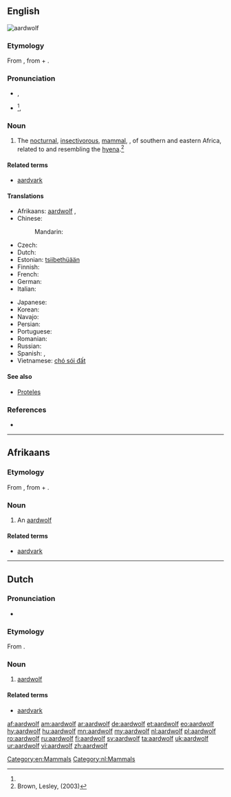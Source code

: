 ==English==
[[Image:Aardwolf.png|thumb|aardwolf]]
{{wikipedia}}

===Etymology===
From {{etyl|af}} {{term|aarde||earth|lang=af}}, from {{etyl|dum}} {{term|aerde|lang=dum}} + {{etyl|af}} {{term|wolf||wolf|lang=af}}.
{{wikisource1911Enc|Aard-wolf}}

===Pronunciation===
{{wikisource1911Enc|Aard-vark}}
* {{a|RP}} {{IPA|/ˈɑːɹdˌwʊlf/|/ˈɑːdˌwʊlf/}}, {{X-SAMPA|/":A(r\)d%wUlf/}}
* {{a|GenAm}} {{IPA|/ˈɑɹd.ˌwʊlf/|/ˈɑd.ˌwʊlf/}}<ref name=SOED/>, {{X-SAMPA|/"Ar\d%wUlf/}}

===Noun===
{{en-noun|aardwolves}}

# The [[nocturnal]], [[insectivorous]], [[mammal]], {{taxlink|Proteles|genus}} {{taxlink|cristatus|epithet}}, of southern and eastern Africa, related to and resembling the [[hyena]].{{defdate|Mid 19<sup>th</sup> century.}}<ref name=SOED>Brown, Lesley, (2003)</ref>

====Related terms====
* [[aardvark]]

====Translations====
{{trans-top|the mammal species Proteles cristatus}}
* Afrikaans: [[#Afrikaans|aardwolf]] {{m}}, {{t+|af|erdwolf}}
* Chinese:
*: Mandarin: {{t|zh|土狼|tr=tǔláng|sc=Hani}}
* Czech: {{t-|cs|hyena cibetková|f}}
* Dutch: {{t+|nl|aardwolf|m}}
* Estonian: [[tsiibethüään]]
* Finnish: {{t+|fi|maasusi}}
* French: {{t-|fr|protèle|m}}
* German: {{t+|de|Erdwolf|m}}
* Italian: {{t-|it|protele}}
{{trans-mid}}
* Japanese: {{t-|ja|アードウルフ|tr=ādo-urufu|sc=Jpan}}
* Korean: {{t-|ko|땅늑대|tr=ttangneukdae|sc=Kore}}
* Navajo: {{tø|nv|chʼosh yighání}}
* Persian: {{t+|fa|کفتار|tr=kaftâr|xs=Persian}}
* Portuguese: {{t-|pt|lobo-da-terra|m}}
* Romanian: {{t-|ro|lupul de pământ|m}}
* Russian: {{t-|ru|земляной волк|m|tr=zemljanój volk|sc=Cyrl}}
* Spanish: {{t-|es|lobo de tierra|m}}, {{t-|es|proteles|m}}
* Vietnamese: [[chó sói đất]]
{{trans-bottom}}

====See also====
* [[Proteles]]

===References===
<references/>
* {{reference-book | last =| first = | authorlink =  | coauthors =  | editor =Brown, Lesley  | others =  | title = The Shorter Oxford English Dictionary | origdate =  | origyear = 1933| origmonth =  | url =  | format =  | accessdate =  | accessyear =  | accessmonth =  | edition = 5th | date =  | year =2003| month =  | publisher =Oxford University Press  | location =Oxford, UK | language =  | id =  | doi = | isbn =978-0-19-860575-7 | lccn = | ol = | pages =1| chapter =  | chapterurl =  | quote =}}

[[Category:en:Mammals]]

----

==Afrikaans==

===Etymology===
From {{etyl|nl|af}}, from {{term|aarde||earth, soil|lang=af}} + {{term|wolf}}.

===Noun===
{{af-noun|aardwolwe}}

# An [[#English|aardwolf]]

====Related terms====
* [[aardvark]]

----

==Dutch==

===Pronunciation===
* {{audio|Nl-aardwolf.ogg|audio}}

===Etymology===
From {{compound|aarde|t1=earth, soil|wolf|lang=nl}}.

===Noun===
{{nl-noun|m|aardwolven|aardwolfje}}

# [[#English|aardwolf]]

====Related terms====
* [[aardvark]] {{n}}

[[Category:nl:Mammals]]

[[af:aardwolf]]
[[am:aardwolf]]
[[ar:aardwolf]]
[[de:aardwolf]]
[[et:aardwolf]]
[[eo:aardwolf]]
[[hy:aardwolf]]
[[hu:aardwolf]]
[[mn:aardwolf]]
[[my:aardwolf]]
[[nl:aardwolf]]
[[pl:aardwolf]]
[[ro:aardwolf]]
[[ru:aardwolf]]
[[fi:aardwolf]]
[[sv:aardwolf]]
[[ta:aardwolf]]
[[uk:aardwolf]]
[[ur:aardwolf]]
[[vi:aardwolf]]
[[zh:aardwolf]]